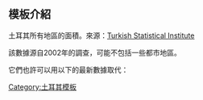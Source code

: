 <includeonly><!-- 在這裡加入模板的保護標識 --></includeonly><noinclude>{{Documentation subpage}}</noinclude>
<!-- 在本行下編輯模板說明 -->
== 模板介紹 ==
土耳其所有地區的面積。來源：[http://tuikapp.tuik.gov.tr/Bolgesel/menuAction.do?dil=en Turkish Statistical Institute]

該數據源自2002年的調查，可能不包括一些都市地區。

它們也許可以用以下的最新數據取代：{{cite web|title=İl ve İlçe Yüzölçümleri|trans_title=Provincial and District surface area|url=http://www.hgk.msb.gov.tr/urunler/diger/il_ilce_alanlari.pdf|publisher=Harita Genel Komutanlığı|accessdate=2013-02-28|language=Tr}}




<includeonly>
<!-- 本行下加入模板的分類 -->
[[Category:土耳其模板]]
</includeonly>